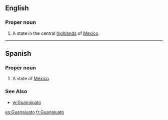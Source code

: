 ==English==

===Proper noun===
{{en-proper noun}}

# A state in the central [[highlands]] of [[Mexico]].

----
==Spanish==

===Proper noun===
{{es-proper noun}}
# A state of [[México]].
===See Also===
*[[w:Guanajuato]]

[[es:Guanajuato]]
[[fr:Guanajuato]]